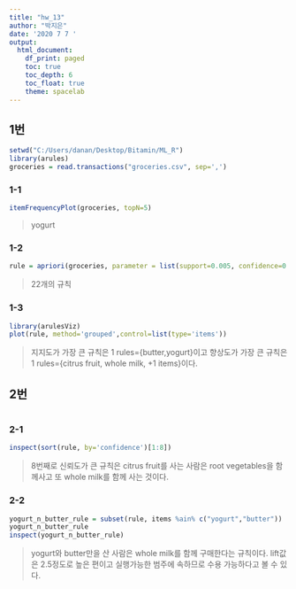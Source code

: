 ```yaml
---
title: "hw_13"
author: "박지은"
date: '2020 7 7 '
output: 
  html_document:
    df_print: paged
    toc: true
    toc_depth: 6
    toc_float: true
    theme: spacelab
---
```

## 1번
```r
setwd("C:/Users/danan/Desktop/Bitamin/ML_R")
library(arules)
groceries = read.transactions("groceries.csv", sep=',')
```


### 1-1
```r
itemFrequencyPlot(groceries, topN=5)
```
> yogurt


### 1-2
```r
rule = apriori(groceries, parameter = list(support=0.005, confidence=0.6,minlen=3))
```
> 22개의 규칙


### 1-3
```r
library(arulesViz)
plot(rule, method='grouped',control=list(type='items'))
```
> 지지도가 가장 큰 규칙은 1 rules={butter,yogurt}이고 향상도가 가장 큰 규칙은 1 rules={citrus fruit, whole milk, +1 items}이다.


## 2번
```r
```

### 2-1
```r
inspect(sort(rule, by='confidence')[1:8])
```
> 8번째로 신뢰도가 큰 규칙은 citrus fruit를 사는 사람은 root vegetables을 함께사고 또  whole milk를 함께 사는 것이다.

### 2-2
```r
yogurt_n_butter_rule = subset(rule, items %ain% c("yogurt","butter"))
yogurt_n_butter_rule
inspect(yogurt_n_butter_rule)
```
> yogurt와 butter만을 산 사람은 whole milk를 함께 구매한다는 규칙이다. lift값은 2.5정도로 높은 편이고 실행가능한 범주에 속하므로 수용 가능하다고 볼 수 있다.


